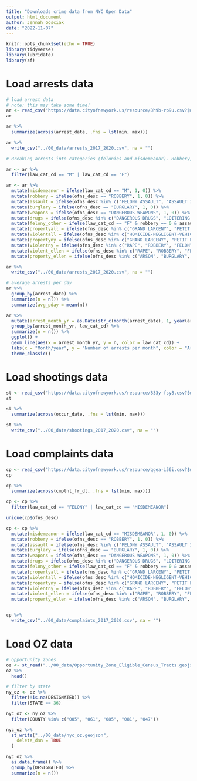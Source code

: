 ```yaml
---
title: "Downloads crime data from NYC Open Data"
output: html_document
author: Jennah Gosciak
date: "2022-11-07"
---
```


```r
knitr::opts_chunk$set(echo = TRUE)
library(tidyverse)
library(lubridate)
library(sf)
```

# Load arrests data

```r
# load arrest data
# note: this may take some time!
ar <- read_csv("https://data.cityofnewyork.us/resource/8h9b-rp9u.csv?$where=arrest_date>='2017-01-01'+AND+arrest_date<'2022-01-01'&$limit=10000000")
ar

ar %>%
  summarize(across(arrest_date, .fns = lst(min, max)))

ar %>%
  write_csv("../00_data/arrests_2017_2020.csv", na = "")
```

```r
# Breaking arrests into categories (felonies and misdemeanor). Robbery, assault, burglary, weapons, misdemeanor offenses (e.g., criminal mischief, fraud, gambling, loitering, petty theft, and larceny), other felonies (e.g., escape 3 and forgery), drugs (e.g., dangerous drugs), property (e.g., grand larceny, burglary, and burglary tools), and violent felonies (e.g., homicide, rape, robbery, arson, felony assault, and kidnapping). Then also https://www.criminaljustice.ny.gov/crimnet/ojsa/stats.htm

ar <- ar %>%
  filter(law_cat_cd == "M" | law_cat_cd == "F")

ar <- ar %>%
  mutate(misdemeanor = ifelse(law_cat_cd == "M", 1, 0)) %>%
  mutate(robbery = ifelse(ofns_desc == "ROBBERY", 1, 0)) %>%
  mutate(assault = ifelse(ofns_desc %in% c("FELONY ASSAULT", "ASSAULT 3 & RELATED OFFENSES"), 1, 0)) %>%
  mutate(burglary = ifelse(ofns_desc == "BURGLARY", 1, 0)) %>%
  mutate(weapons = ifelse(ofns_desc == "DANGEROUS WEAPONS", 1, 0)) %>%
  mutate(drugs = ifelse(ofns_desc %in% c("DANGEROUS DRUGS", "LOITERING FOR DRUG PURPOSES"), 1, 0)) %>%
  mutate(felony_other = ifelse(law_cat_cd == "F" & robbery == 0 & assault == 0 & burglary == 0 & weapons == 0, 1, 0)) %>%
  mutate(propertyall = ifelse(ofns_desc %in% c("GRAND LARCENY", "PETIT LARCENY", "GRAND LARCENY OF MOTOR VEHICLE", "BURGLARY", "BURGLAR'S TOOLS", "POSSESSION OF STOLEN PROPERTY 5", "UNAUTHORIZED USE OF A VEHICLE 3 (UUV)", "OTHER OFFENSES RELATED TO THEFT", "POSSESSION OF STOLEN PROPERTY"), 1, 0)) %>%
  mutate(violentall = ifelse(ofns_desc %in% c("HOMICIDE-NEGLIGENT-VEHICLE", "HOMICIDE-NEGLIGENT,UNCLASSIFIED", "RAPE", "ROBBERY", "ARSON", "FELONY ASSAULT", "KIDNAPPING & RELATED OFFENSES", "MURDER & NON-NEGL. MANSLAUGHTER", "MURDER & NON-NEGL. MANSLAUGHTE", "ASSAULT 3 & RELATED OFFENSES"), 1, 0)) %>%
  mutate(propertyny = ifelse(ofns_desc %in% c("GRAND LARCENY", "PETIT LARCENY", "GRAND LARCENY OF MOTOR VEHICLE", "BURGLARY"), 1, 0)) %>%
  mutate(violentny = ifelse(ofns_desc %in% c("RAPE", "ROBBERY", "FELONY ASSAULT", "MURDER & NON-NEGL. MANSLAUGHTER", "MURDER & NON-NEGL. MANSLAUGHTE"), 1, 0)) %>%
  mutate(violent_ellen = ifelse(ofns_desc %in% c("RAPE", "ROBBERY", "FELONY ASSAULT", "MURDER & NON-NEGL. MANSLAUGHTER", "MURDER & NON-NEGL. MANSLAUGHTE", "HOMICIDE-NEGLIGENT-VEHICLE", "HOMICIDE-NEGLIGENT,UNCLASSIFIED"), 1, 0)) %>%
  mutate(property_ellen = ifelse(ofns_desc %in% c("ARSON", "BURGLARY", "GRAND LARCENY", "GRAND LARCENY OF MOTOR VEHICLE", "PETIT LARCENY", "THEFT-FRAUD"), 1, 0))

ar %>%
  write_csv("../00_data/arrests_2017_2020.csv", na = "")
```


```r
# average arrests per day
ar %>%
  group_by(arrest_date) %>%
  summarize(n = n()) %>%
  summarize(avg_pday = mean(n))

ar %>%
  mutate(arrest_month_yr = as.Date(str_c(month(arrest_date), 1, year(arrest_date), sep = "-"), "%m-%d-%Y")) %>%
  group_by(arrest_month_yr, law_cat_cd) %>%
  summarize(n = n()) %>%
  ggplot() +
  geom_line(aes(x = arrest_month_yr, y = n, color = law_cat_cd)) +
  labs(x = "Month/year", y = "Number of arrests per month", color = "Arrest type") +
  theme_classic()
```
# Load shootings data

```r
st <- read_csv("https://data.cityofnewyork.us/resource/833y-fsy8.csv?$where=occur_date>='2017-01-01'+AND+occur_date<'2022-01-01'&$limit=10000000")
st

st %>%
  summarize(across(occur_date, .fns = lst(min, max)))

st %>%
  write_csv("../00_data/shootings_2017_2020.csv", na = "")
```

# Load complaints data

```r
cp <- read_csv("https://data.cityofnewyork.us/resource/qgea-i56i.csv?$where=cmplnt_fr_dt>='2017-01-01'+AND+cmplnt_fr_dt<'2022-01-01'&$limit=10000000")
cp

cp %>%
  summarize(across(cmplnt_fr_dt, .fns = lst(min, max)))

cp <- cp %>%
  filter(law_cat_cd == "FELONY" | law_cat_cd == "MISDEMEANOR")

unique(cp$ofns_desc)

cp <- cp %>%
  mutate(misdemeanor = ifelse(law_cat_cd == "MISDEMEANOR", 1, 0)) %>%
  mutate(robbery = ifelse(ofns_desc == "ROBBERY", 1, 0)) %>%
  mutate(assault = ifelse(ofns_desc %in% c("FELONY ASSAULT", "ASSAULT 3 & RELATED OFFENSES"), 1, 0)) %>%
  mutate(burglary = ifelse(ofns_desc == "BURGLARY", 1, 0)) %>%
  mutate(weapons = ifelse(ofns_desc == "DANGEROUS WEAPONS", 1, 0)) %>%
  mutate(drugs = ifelse(ofns_desc %in% c("DANGEROUS DRUGS", "LOITERING FOR DRUG PURPOSES"), 1, 0)) %>%
  mutate(felony_other = ifelse(law_cat_cd == "F" & robbery == 0 & assault == 0 & burglary == 0 & weapons == 0, 1, 0)) %>%
  mutate(propertyall = ifelse(ofns_desc %in% c("GRAND LARCENY", "PETIT LARCENY", "GRAND LARCENY OF MOTOR VEHICLE", "BURGLARY", "BURGLAR'S TOOLS", "POSSESSION OF STOLEN PROPERTY 5", "UNAUTHORIZED USE OF A VEHICLE 3 (UUV)", "OTHER OFFENSES RELATED TO THEFT", "POSSESSION OF STOLEN PROPERTY"), 1, 0)) %>%
  mutate(violentall = ifelse(ofns_desc %in% c("HOMICIDE-NEGLIGENT-VEHICLE", "HOMICIDE-NEGLIGENT,UNCLASSIFIED", "RAPE", "ROBBERY", "ARSON", "FELONY ASSAULT", "KIDNAPPING & RELATED OFFENSES", "MURDER & NON-NEGL. MANSLAUGHTER", "MURDER & NON-NEGL. MANSLAUGHTE", "ASSAULT 3 & RELATED OFFENSES"), 1, 0)) %>%
  mutate(propertyny = ifelse(ofns_desc %in% c("GRAND LARCENY", "PETIT LARCENY", "GRAND LARCENY OF MOTOR VEHICLE", "BURGLARY"), 1, 0)) %>%
  mutate(violentny = ifelse(ofns_desc %in% c("RAPE", "ROBBERY", "FELONY ASSAULT", "MURDER & NON-NEGL. MANSLAUGHTER", "MURDER & NON-NEGL. MANSLAUGHTE"), 1, 0)) %>%
  mutate(violent_ellen = ifelse(ofns_desc %in% c("RAPE", "ROBBERY", "FELONY ASSAULT", "MURDER & NON-NEGL. MANSLAUGHTER", "MURDER & NON-NEGL. MANSLAUGHTE", "HOMICIDE-NEGLIGENT-VEHICLE", "HOMICIDE-NEGLIGENT,UNCLASSIFIED"), 1, 0)) %>%
  mutate(property_ellen = ifelse(ofns_desc %in% c("ARSON", "BURGLARY", "GRAND LARCENY", "GRAND LARCENY OF MOTOR VEHICLE", "PETIT LARCENY", "THEFT-FRAUD"), 1, 0))


cp %>%
  write_csv("../00_data/complaints_2017_2020.csv", na = "")
```

# Load OZ data
```r
# opportunity zones
oz <- st_read("../00_data/Opportunity_Zone_Eligible_Census_Tracts.geojson")
oz %>%
  head()
```

```r
# filter by state
ny_oz <- oz %>%
  filter(!is.na(DESIGNATED)) %>%
  filter(STATE == 36)

nyc_oz <- ny_oz %>%
  filter(COUNTY %in% c("005", "061", "085", "081", "047"))

nyc_oz %>%
  st_write("../00_data/nyc_oz.geojson",
    delete_dsn = TRUE
  )

nyc_oz %>%
  as.data.frame() %>%
  group_by(DESIGNATED) %>%
  summarize(n = n())
```



